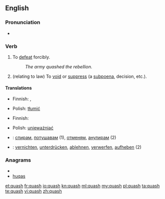 ==English==

===Pronunciation===
* {{IPA|/ˈkwɒʃ/}}
*: {{rhymes|ɒʃ}}

===Verb===
{{en-verb|quash|es}}

# To [[defeat]] forcibly.
#: ''The army quashed the rebellion.''
# (relating to law) To [[void]] or [[suppress]] (a [[subpoena]], decision, etc.).

====Translations====
{{trans-top|to defeat forcibly}}
* Finnish: {{t-|fi|tukahduttaa}}, {{t-|fi|kukistaa}}
{{trans-mid}}
* Polish: [[tłumić]]
{{trans-bottom}}

{{trans-top|to void or suppress (a subpoena, decision)}}
* Finnish: {{t+|fi|kumota}}
{{trans-mid}}
* Polish: [[unieważniać]]
{{trans-bottom}}

{{checktrans-top}}
* {{ttbc|Bulgarian}}: [[спирам]], [[потушавам]] (1), [[отменям]], [[анулирам]] (2)
* {{ttbc|de}}: [[vernichten]], [[unterdrücken]], [[ablehnen]], [[verwerfen]], [[aufheben]] (2)
{{trans-bottom}}

===Anagrams===
* {{alphagram|ahqsu}}
* [[huqas#English|huqas]]

[[et:quash]]
[[fr:quash]]
[[io:quash]]
[[kn:quash]]
[[ml:quash]]
[[my:quash]]
[[pl:quash]]
[[ta:quash]]
[[te:quash]]
[[vi:quash]]
[[zh:quash]]